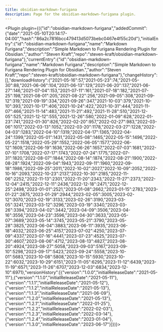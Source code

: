 ---
title: obsidian-markdown-furigana
description: Page for the obsidian-markdown-furigana plugin.
---


<Plugin plugin={({"id":"obsidian-markdown-furigana","addedCommit":{"date":"2021-05-10T20:14:17-04:00","hash":"86a2c7816bcc479413d5073bebc0467e4f55c20d"},"initialEntry":{"id":"obsidian-markdown-furigana","name":"Markdown Furigana","description":"Simple Markdown to Furigana Rendering Plugin for Obsidian.","author":"Steven Kraft","repo":"steven-kraft/obsidian-markdown-furigana"},"currentEntry":{"id":"obsidian-markdown-furigana","name":"Markdown Furigana","description":"Simple Markdown to Furigana Rendering Plugin for Obsidian.","author":"Steven Kraft","repo":"steven-kraft/obsidian-markdown-furigana"},"changeHistory":[],"downloadHistory":{"2021-05-16":57,"2021-05-23":74,"2021-05-30":88,"2021-06-06":104,"2021-06-13":129,"2021-06-20":137,"2021-06-27":146,"2021-07-04":153,"2021-07-11":161,"2021-07-18":182,"2021-07-25":198,"2021-08-01":205,"2021-08-22":256,"2021-09-05":308,"2021-09-12":319,"2021-09-19":334,"2021-09-26":347,"2021-10-03":379,"2021-10-10":393,"2021-10-17":406,"2021-10-24":422,"2021-10-31":444,"2021-11-07":466,"2021-11-14":483,"2021-11-21":492,"2021-11-28":510,"2021-12-05":525,"2021-12-12":555,"2021-12-26":580,"2022-01-09":628,"2022-01-23":741,"2022-01-30":826,"2022-02-20":957,"2022-02-27":983,"2022-03-06":1017,"2022-03-13":1052,"2022-03-20":1178,"2022-03-27":1228,"2022-04-03":1283,"2022-04-10":1319,"2022-04-17":1365,"2022-04-24":1399,"2022-05-01":1431,"2022-05-08":1465,"2022-05-15":1496,"2022-05-22":1518,"2022-05-29":1552,"2022-06-05":1577,"2022-06-12":1609,"2022-06-19":1636,"2022-06-26":1657,"2022-07-03":1681,"2022-07-10":1708,"2022-07-17":1743,"2022-07-24":1775,"2022-07-31":1820,"2022-08-07":1844,"2022-08-14":1874,"2022-08-21":1900,"2022-08-28":1924,"2022-09-04":1943,"2022-09-11":1960,"2022-09-18":1986,"2022-09-25":2011,"2022-10-02":2027,"2022-10-09":2052,"2022-10-16":2093,"2022-10-23":2137,"2022-10-30":2185,"2022-11-06":2252,"2022-11-13":2301,"2022-11-20":2343,"2022-11-27":2373,"2022-12-04":2415,"2022-12-11":2436,"2022-12-18":2471,"2022-12-25":2498,"2023-01-01":2521,"2023-01-08":2662,"2023-01-15":2783,"2023-01-22":2875,"2023-01-29":2944,"2023-02-05":3005,"2023-02-12":3070,"2023-02-19":3133,"2023-02-26":3190,"2023-03-05":3241,"2023-03-12":3296,"2023-03-19":3340,"2023-03-26":3394,"2023-04-02":3442,"2023-04-09":3506,"2023-04-16":3556,"2023-04-23":3596,"2023-04-30":3633,"2023-05-07":3689,"2023-05-14":3745,"2023-05-21":3790,"2023-05-28":3825,"2023-06-04":3883,"2023-06-11":3935,"2023-06-18":4032,"2023-06-25":4157,"2023-07-02":4250,"2023-07-09":4337,"2023-07-16":4441,"2023-07-23":4525,"2023-07-30":4607,"2023-08-06":4712,"2023-08-13":4827,"2023-08-20":4924,"2023-08-27":5058,"2023-09-03":5167,"2023-09-10":5298,"2023-09-17":5423,"2023-09-24":5558,"2023-10-01":5683,"2023-10-08":5808,"2023-10-15":5930,"2023-10-22":6032,"2023-10-29":6151,"2023-11-05":6295,"2023-11-12":6439,"2023-11-19":6571,"2023-11-26":6707,"2023-12-03":6834,"2023-12-10":6971},"versionHistory":[{"version":"1.0.0","initialReleaseDate":"2021-05-11"},{"version":"1.1.0","initialReleaseDate":"2021-05-11"},{"version":"1.1.1","initialReleaseDate":"2021-05-12"},{"version":"1.1.2","initialReleaseDate":"2021-05-13"},{"version":"1.1.3","initialReleaseDate":"2021-06-09"},{"version":"1.2.0","initialReleaseDate":"2021-05-13"},{"version":"1.2.1","initialReleaseDate":"2022-01-25"},{"version":"1.2.2","initialReleaseDate":"2022-02-03"},{"version":"1.2.3","initialReleaseDate":"2022-03-14"},{"version":"1.2.4","initialReleaseDate":"2023-01-04"},{"version":"1.3.0","initialReleaseDate":"2023-06-17"}]})}></Plugin>